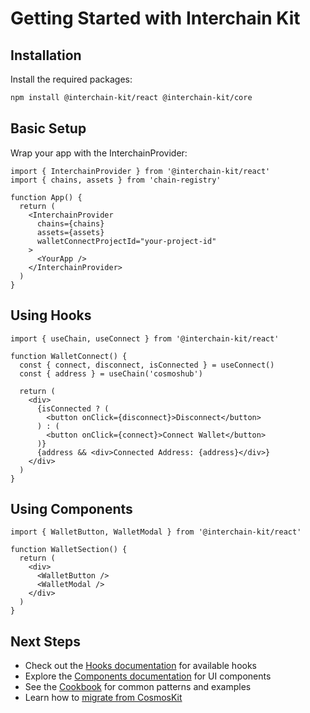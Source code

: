 # Getting Started with Interchain Kit

## Installation

Install the required packages:

```bash
npm install @interchain-kit/react @interchain-kit/core
```

## Basic Setup

Wrap your app with the InterchainProvider:

```tsx
import { InterchainProvider } from '@interchain-kit/react'
import { chains, assets } from 'chain-registry'

function App() {
  return (
    <InterchainProvider
      chains={chains}
      assets={assets}
      walletConnectProjectId="your-project-id"
    >
      <YourApp />
    </InterchainProvider>
  )
}
```

## Using Hooks

```tsx
import { useChain, useConnect } from '@interchain-kit/react'

function WalletConnect() {
  const { connect, disconnect, isConnected } = useConnect()
  const { address } = useChain('cosmoshub')

  return (
    <div>
      {isConnected ? (
        <button onClick={disconnect}>Disconnect</button>
      ) : (
        <button onClick={connect}>Connect Wallet</button>
      )}
      {address && <div>Connected Address: {address}</div>}
    </div>
  )
}
```

## Using Components

```tsx
import { WalletButton, WalletModal } from '@interchain-kit/react'

function WalletSection() {
  return (
    <div>
      <WalletButton />
      <WalletModal />
    </div>
  )
}
```

## Next Steps

- Check out the [Hooks documentation](/cosmos-kit/beta/hooks) for available hooks
- Explore the [Components documentation](/cosmos-kit/beta/components) for UI components
- See the [Cookbook](/cosmos-kit/beta/cookbook) for common patterns and examples
- Learn how to [migrate from CosmosKit](/cosmos-kit/beta/migration) 